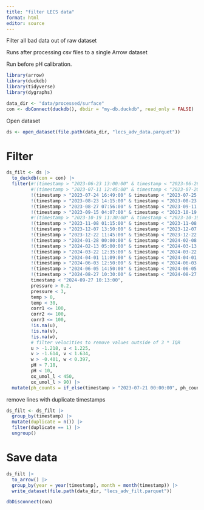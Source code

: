 ```yaml
---
title: "filter LECS data"
format: html
editor: source
---
```


Filter all bad data out of raw dataset

Runs after processing csv files to a single Arrow dataset

Run before pH calibration.

```r
library(arrow)
library(duckdb)
library(tidyverse)
library(dygraphs)

data_dir <- "data/processed/surface"
con <- dbConnect(duckdb(), dbdir = "my-db.duckdb", read_only = FALSE)
```

Open dataset

```r
ds <- open_dataset(file.path(data_dir, "lecs_adv_data.parquet"))
```

# Filter

```r
ds_filt <- ds |> 
  to_duckdb(con = con) |> 
  filter(#!(timestamp > "2023-06-23 13:00:00" & timestamp < "2023-06-26 11:00:00"),
         #!(timestamp > "2023-07-11 12:45:00" & timestamp < "2023-07-20 20:15:00"),
         !(timestamp > "2023-07-24 16:49:00" & timestamp < "2023-07-25 00:15:00"),
         !(timestamp > "2023-08-23 14:15:00" & timestamp < "2023-08-23 16:10:00"),
         !(timestamp > "2023-08-27 07:56:00" & timestamp < "2023-09-11 16:15:00"),
         !(timestamp > "2023-09-15 04:07:00" & timestamp < "2023-10-19 12:25:00"),
         #!(timestamp > "2023-10-19 11:30:00" & timestamp < "2023-10-19 12:25:00"),
         !(timestamp > "2023-11-08 01:15:00" & timestamp < "2023-11-08 03:00:00"),
         !(timestamp > "2023-12-07 13:50:00" & timestamp < "2023-12-07 15:30:00"),
         !(timestamp > "2023-12-22 11:45:00" & timestamp < "2023-12-22 12:20:00"),
         !(timestamp > "2024-01-28 00:00:00" & timestamp < "2024-02-08 14:00:00"),
         !(timestamp > "2024-02-13 05:00:00" & timestamp < "2024-03-13 22:00:00"),
         !(timestamp > "2024-03-22 12:35:00" & timestamp < "2024-03-22 13:26:00"),
         !(timestamp > "2024-04-01 11:09:00" & timestamp < "2024-04-01 11:20:00"),
         !(timestamp > "2024-06-03 12:50:00" & timestamp < "2024-06-03 13:45:00"),
         !(timestamp > "2024-06-05 14:50:00" & timestamp < "2024-06-05 15:40:00"),
         !(timestamp > "2024-08-27 10:30:00" & timestamp < "2024-08-27 11:35:00"),
         timestamp < "2024-09-27 10:13:00",
         pressure > 0.2,
         pressure < 3,
         temp > 0,
         temp < 30,
         corr1 <= 100,
         corr2 <= 100,
         corr3 <= 100,
         !is.na(u), 
         !is.na(v), 
         !is.na(w), 
         # filter velocities to remove values outside of 3 * IQR
         u > -1.218, u < 1.225,
         v > -1.614, v < 1.634,
         w > -0.401, w < 0.397,
         pH > 7.18,
         pH < 10,
         ox_umol_l < 450,
         ox_umol_l > 90) |> 
  mutate(ph_counts = if_else(timestamp > "2023-07-21 00:00:00", ph_counts, NA))
```

remove lines with duplicate timestamps

```r
ds_filt <- ds_filt |> 
  group_by(timestamp) |> 
  mutate(duplicate = n()) |> 
  filter(duplicate == 1) |> 
  ungroup()
```

# Save data

```r
ds_filt |> 
  to_arrow() |> 
  group_by(year = year(timestamp), month = month(timestamp)) |> 
  write_dataset(file.path(data_dir, "lecs_adv_filt.parquet"))
```

```r
dbDisconnect(con)
```

